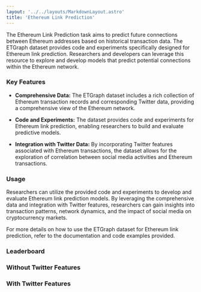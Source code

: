 ```yaml
---
layout: '../../layouts/MarkdownLayout.astro'
title: 'Ethereum Link Prediction'
---
```



The Ethereum Link Prediction task aims to predict future connections between Ethereum addresses based on historical transaction data. The ETGraph dataset provides code and experiments specifically designed for Ethereum link prediction. Researchers and developers can leverage this resource to explore and develop models that predict potential connections within the Ethereum network.

### Key Features

- **Comprehensive Data:** The ETGraph dataset includes a rich collection of Ethereum transaction records and corresponding Twitter data, providing a comprehensive view of the Ethereum network.

- **Code and Experiments:** The dataset provides code and experiments for Ethereum link prediction, enabling researchers to build and evaluate predictive models.

- **Integration with Twitter Data:** By incorporating Twitter features associated with Ethereum transactions, the dataset allows for the exploration of correlation between social media activities and Ethereum transactions.

### Usage

Researchers can utilize the provided code and experiments to develop and evaluate Ethereum link prediction models. By leveraging the comprehensive data and integration with Twitter features, researchers can gain insights into transaction patterns, network dynamics, and the impact of social media on cryptocurrency markets.

For more details on how to use the ETGraph dataset for Ethereum link prediction, refer to the documentation and code examples provided.

### Leaderboard

### Without Twitter Features

<Leaderboard jsonString={JSON.stringify(dataWithoutTwitter)} leaderboardName="ethereum-link-prediction_without-twitter" />

### With Twitter Features

<Leaderboard jsonString={JSON.stringify(dataWithTwitter)} leaderboardName="ethereum-link-prediction_with-twitter" />
